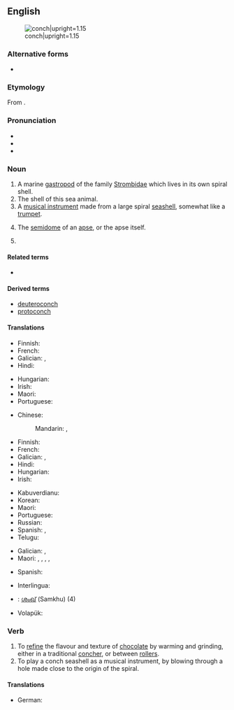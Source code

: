 {{also|Conch}}
==English==
{{wikipedia|dab=Conch (disambiguation)|conch}}
[[File:Sea shell (Trinidad & Tobago 2009).jpg|thumb|right|conch|upright=1.15]]

===Alternative forms===
* {{alter|en|conk|conque}}

===Etymology===
From {{bor|en|la|concha}}.

===Pronunciation===
* {{IPA|en|/kɒntʃ/|/kɒŋk/}}
* {{audio|en|LL-Q1860 (eng)-Vealhurl-conch.wav ‎|Audio (UK)}}
* {{rhymes|en|ɒntʃ|ɒŋk}}

===Noun===
{{en-noun|+|conchs}}

# A marine [[gastropod]] of the family [[Strombidae]] which lives in its own spiral shell.
# The shell of this sea animal.
# A [[musical instrument]] made from a large spiral [[seashell]], somewhat like a [[trumpet]].
# {{lb|en|architecture}} The [[semidome]] of an [[apse]], or the apse itself.
# {{synonym of|en|concher|gloss=machine used to refine the flavour and texture of chocolate}}

====Related terms====
* {{l|en|congius}}

====Derived terms====
* [[deuteroconch]]
* [[protoconch]]

====Translations====
{{trans-top|marine mollusc}}
* Finnish: {{t|fi|siipikotilo}}
* French: {{t+|fr|conque}}
* Galician: {{t|gl|buguina|f}}, {{t|gl|carlou|m}}
* Hindi: {{t+|hi|शंख|m|sc=Deva}}
{{trans-mid}}
* Hungarian: {{t+|hu|kagyló}}
* Irish: {{t+|ga|sliogán|m}}
* Maori: {{t|mi|wahanui}}
* Portuguese: {{t+|pt|búzio|m}}
{{trans-bottom}}

{{trans-top|shell of this sea animal}}
* Chinese:
*: Mandarin: {{t+|cmn|螺貝}}, {{t+|cmn|螺贝|tr=luóbèi}}
* Finnish: {{t|fi|[[siipikotilo|siipikotilon]] [[kuori]]}}
* French: {{t+|fr|conque}}
* Galician: {{t|gl|buguina|f}}, {{t|gl|carlou|m}}
* Hindi: {{t+|hi|शंख|m}}
* Hungarian: {{t+|hu|kagylóhéj}}
* Irish: {{t+|ga|sliogán|m}}
{{trans-mid}}
* Kabuverdianu: {{t|kea|kónxa}}
* Korean: {{t+|ko|조가비}}
* Maori: {{t|mi|wahanui}}
* Portuguese: {{t+|pt|búzio|m}}
* Russian: {{t+|ru|ра́ковина|f}}
* Spanish: {{t+|es|concha|f}}, {{t|es|caracola|f}}
* Telugu: {{t+|te|శంఖము}}
{{trans-bottom}}

{{trans-top|musical instrument}}
* Galician: {{t|gl|bucina|f}}, {{t|gl|apupo|m}}
* Maori: {{t|mi|pūpakapaka}}, {{t|mi|potipoti}}, {{t|mi|pūmoana}}, {{t|mi|pūtātara}}, {{t|mi|pūtoto}}
{{trans-mid}}
* Spanish: {{t+|es|concha|f}}
{{trans-bottom}}

{{trans-see|machine|concher}}

{{checktrans-top}}
* Interlingua: {{t-check|ia|concha}}
* {{ttbc|ml}}: [[ശംഖ്]] (Samkhu) (4)
{{trans-mid}}
* Volapük: {{t+check|vo|koan}}
{{trans-bottom}}

===Verb===
{{en-verb|conches|conching|conched}}

# To [[refine]] the flavour and texture of [[chocolate]] by warming and grinding, either in a traditional [[concher]], or between [[roller]]s.
# To play a conch seashell as a musical instrument, by blowing through a hole made close to the origin of the spiral.

====Translations====
{{trans-top|to refine the flavour of chocolate}}
* German: {{t+|de|conchieren}}
{{trans-mid}}
{{trans-bottom}}

{{trans-top|to play a conch seashell}}
{{trans-mid}}
{{trans-bottom}}

{{c|en|Conchology|Gastropods|Machines|Musical instruments}}